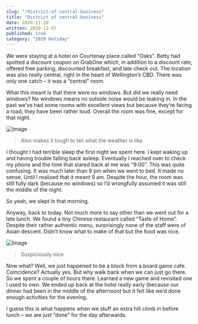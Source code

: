 ```yaml
---
slug: "/district-of-central-business"
title: "District of central business"
date: 2020-11-28
written: 2020-12-07
published: true
category: "2020 Holiday"
---
```


We were staying at a hotel on Courtenay place called “Oaks”. Betty had spotted a discount coupon on GrabOne which, in addition to a discount rate, offered free parking, discounted breakfast, and late check out. The location was also really central, right in the heart of Wellington’s CBD. There was only one catch – it was a “central” room.

What this meant is that there were no windows. But did we really need windows? No windows means no outside noise would be leaking in. In the past we’ve had some rooms with excellent views but because they’re facing a road, they have been rather loud. Overall the room was fine, except for that night.

![Image](img_20201128_185814.jpg)

> Also makes it tough to tell what the weather is like

I thought I had terrible sleep the first night we spent here. I kept waking up and having trouble falling back asleep. Eventually I reached over to check my phone and the time that stared back at me was “9:00”. This was quite confusing. It was much later than 9 pm when we went to bed. It made no sense. Until I realised that it meant 9 am. Despite the hour, the room was still fully dark (because no windows) so I’d wrongfully assumed it was still the middle of the night.

So yeah, we slept in that morning.

Anyway, back to today. Not much more to say other than we went out for a late lunch. We found a tiny Chinese restaurant called “Taste of Home”. Despite their rather authentic menu, surprisingly none of the staff were of Asian descent. Didn’t know what to make of that but the food was nice.

![Image](img_20201128_155256-1.jpg)

> Suspiciously nice

Now what? Well, we just happened to be a block from a board game cafe. Coincidence? Actually yes. But why walk back when we can just go there. So we spent a couple of hours there. Learned a new game and revisited one I used to own. We ended up back at the hotel really early (because our dinner had been in the middle of the afternoon) but it felt like we’d done enough activities for the evening.

I guess this is what happens when we stuff an extra hill climb in before lunch – we are just “done” for the day afterwards.